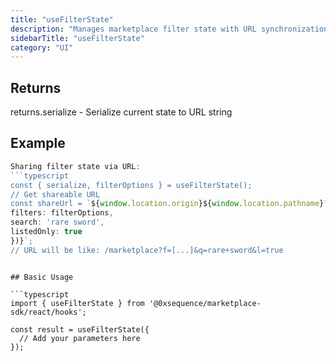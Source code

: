 ```yaml
---
title: "useFilterState"
description: "Manages marketplace filter state with URL synchronization This hook provides a comprehensive filtering system for marketplace views, including property filters, search text, and listed-only toggles. All state is automatically synchronized with URL query parameters for shareable links."
sidebarTitle: "useFilterState"
category: "UI"
---
```


## Returns

returns.serialize - Serialize current state to URL string

## Example

```typescript
Sharing filter state via URL:
```typescript
const { serialize, filterOptions } = useFilterState();
// Get shareable URL
const shareUrl = `${window.location.origin}${window.location.pathname}?${serialize({
filters: filterOptions,
search: 'rare sword',
listedOnly: true
})}`;
// URL will be like: /marketplace?f=[...]&q=rare+sword&l=true
```
```

## Basic Usage

```typescript
import { useFilterState } from '@0xsequence/marketplace-sdk/react/hooks';

const result = useFilterState({
  // Add your parameters here
});
```

